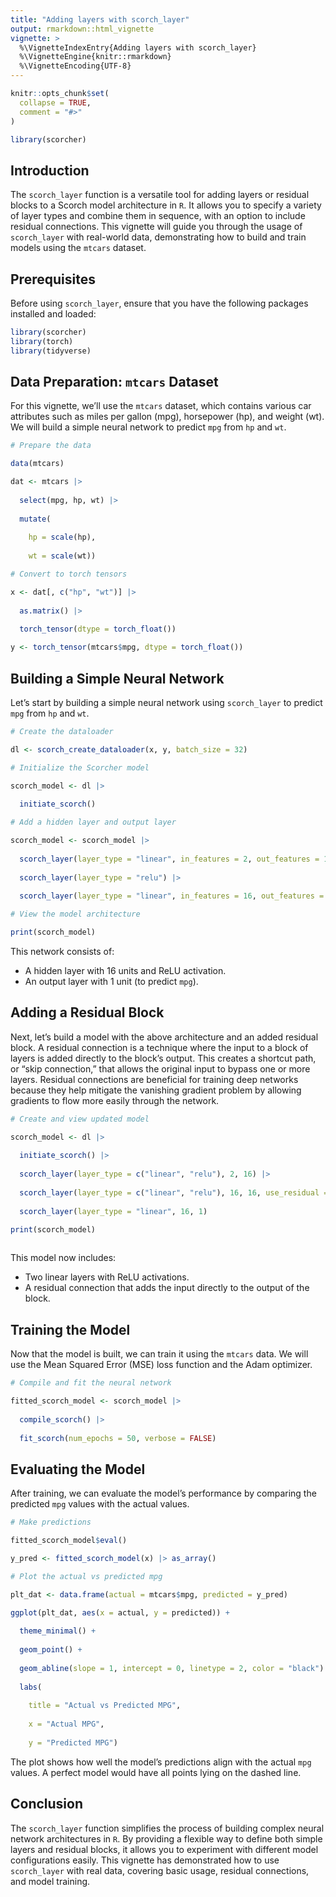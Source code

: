 ```yaml
---
title: "Adding layers with scorch_layer"
output: rmarkdown::html_vignette
vignette: >
  %\VignetteIndexEntry{Adding layers with scorch_layer}
  %\VignetteEngine{knitr::rmarkdown}
  %\VignetteEncoding{UTF-8}
---
```


```r
knitr::opts_chunk$set(
  collapse = TRUE,
  comment = "#>"
)
```

```r
library(scorcher)
```

## Introduction

The `scorch_layer` function is a versatile tool for adding layers or residual blocks to a Scorch model architecture in `R`. It allows you to specify a variety of layer types and combine them in sequence, with an option to include residual connections. This vignette will guide you through the usage of `scorch_layer` with real-world data, demonstrating how to build and train models using the `mtcars` dataset.

## Prerequisites

Before using `scorch_layer`, ensure that you have the following packages installed and loaded:

```r
library(scorcher)
library(torch)
library(tidyverse)
```

## Data Preparation: `mtcars` Dataset

For this vignette, we’ll use the `mtcars` dataset, which contains various car attributes such as miles per gallon (mpg), horsepower (hp), and weight (wt). We will build a simple neural network to predict `mpg` from `hp` and `wt`.

```r
# Prepare the data

data(mtcars)

dat <- mtcars |>
  
  select(mpg, hp, wt) |>
  
  mutate(
    
    hp = scale(hp), 
    
    wt = scale(wt))

# Convert to torch tensors

x <- dat[, c("hp", "wt")] |>
  
  as.matrix() |> 
  
  torch_tensor(dtype = torch_float())

y <- torch_tensor(mtcars$mpg, dtype = torch_float())
```

## Building a Simple Neural Network

Let's start by building a simple neural network using `scorch_layer` to predict `mpg` from `hp` and `wt`.

```r

# Create the dataloader

dl <- scorch_create_dataloader(x, y, batch_size = 32)

# Initialize the Scorcher model

scorch_model <- dl |> 
  
  initiate_scorch()

# Add a hidden layer and output layer

scorch_model <- scorch_model |>
  
  scorch_layer(layer_type = "linear", in_features = 2, out_features = 16) |>
  
  scorch_layer(layer_type = "relu") |>
  
  scorch_layer(layer_type = "linear", in_features = 16, out_features = 1)

# View the model architecture

print(scorch_model)
```

This network consists of:

- A hidden layer with 16 units and ReLU activation.
- An output layer with 1 unit (to predict `mpg`).

## Adding a Residual Block

Next, let's build a model with the above architecture and an added residual block. A residual connection is a technique where the input to a block of layers is added directly to the block's output. This creates a shortcut path, or "skip connection," that allows the original input to bypass one or more layers. Residual connections are beneficial for training deep networks because they help mitigate the vanishing gradient problem by allowing gradients to flow more easily through the network.

```r

# Create and view updated model

scorch_model <- dl |> 
  
  initiate_scorch() |>
  
  scorch_layer(layer_type = c("linear", "relu"), 2, 16) |>
    
  scorch_layer(layer_type = c("linear", "relu"), 16, 16, use_residual = TRUE) |>
  
  scorch_layer(layer_type = "linear", 16, 1)

print(scorch_model)
  
```

This model now includes:

- Two linear layers with ReLU activations.
- A residual connection that adds the input directly to the output of the block.

## Training the Model

Now that the model is built, we can train it using the `mtcars` data. We will 
use the Mean Squared Error (MSE) loss function and the Adam optimizer.

```r

# Compile and fit the neural network

fitted_scorch_model <- scorch_model |>
  
  compile_scorch() |> 
  
  fit_scorch(num_epochs = 50, verbose = FALSE)

```

## Evaluating the Model

After training, we can evaluate the model’s performance by comparing the predicted `mpg` values with the actual values.

```r
# Make predictions

fitted_scorch_model$eval()

y_pred <- fitted_scorch_model(x) |> as_array()

# Plot the actual vs predicted mpg

plt_dat <- data.frame(actual = mtcars$mpg, predicted = y_pred)

ggplot(plt_dat, aes(x = actual, y = predicted)) +
  
  theme_minimal() +
  
  geom_point() +
  
  geom_abline(slope = 1, intercept = 0, linetype = 2, color = "black") +
  
  labs(
  
    title = "Actual vs Predicted MPG", 
    
    x = "Actual MPG", 
    
    y = "Predicted MPG")
```

The plot shows how well the model's predictions align with the actual `mpg` values. A perfect model would have all points lying on the dashed line.

## Conclusion

The `scorch_layer` function simplifies the process of building complex neural network architectures in `R`. By providing a flexible way to define both simple layers and residual blocks, it allows you to experiment with different model configurations easily. This vignette has demonstrated how to use `scorch_layer` with real data, covering basic usage, residual connections, and model training.

